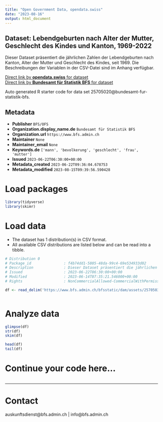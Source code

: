 ```yaml
---
title: "Open Government Data, opendata.swiss"
date: "2023-08-16"
output: html_document
---
```


## Dataset: Lebendgeburten nach Alter der Mutter, Geschlecht des Kindes und Kanton, 1969-2022

Dieser Dataset präsentiert die jährlichen Zahlen der Lebendgeburten nach Kanton, Alter der Mutter und Geschlecht des Kindes, seit 1969. Die Beschreibungen der Variablen in der CSV-Datei sind im Anhang verfügbar.

[Direct link by **opendata.swiss** for dataset](https://opendata.swiss/de/dataset/lebendgeburten-nach-alter-der-mutter-geschlecht-des-kindes-und-kanton-1969-2022)<br>
[Direct link by **Bundesamt für Statistik BFS** for dataset](https://www.bfs.admin.ch/asset/de/ts-x-01.04.01.01)

Auto generated R starter code for data set 25705020@bundesamt-fur-statistik-bfs.

## Metadata

- **Publisher** `BFS/OFS`
- **Organization.display_name.de** `Bundesamt für Statistik BFS`
- **Organization.url** `https://www.bfs.admin.ch`
- **Maintainer** `None`
- **Maintainer_email** `None`
- **Keywords.de** `['mann', 'bevolkerung', 'geschlecht', 'frau', 'mutter']`
- **Issued** `2023-06-22T06:30:00+00:00`
- **Metadata_created** `2023-06-22T09:36:04.678753`
- **Metadata_modified** `2023-08-15T09:39:56.590428`


# Load packages

```r

library(tidyverse)
library(skimr)

```

# Load data

-   The dataset has 1 distribution(s) in CSV format.
-   All available CSV distributions are listed below and can be read into a tibble.

```r

# Distribution 0
# Package_id               : f4b74dd1-5805-48da-99c4-69e534933d02
# Description              : Dieser Dataset präsentiert die jährlichen Zahlen der Lebendgeburten nach Kanton, Alter der Mutter und Geschlecht des Kindes, seit 1969. Die Beschreibungen der Variablen in der CSV-Datei sind im Anhang verfügbar.
# Issued                   : 2023-06-22T06:30:00+00:00
# Modified                 : 2023-06-14T07:35:21.546000+00:00
# Rights                   : NonCommercialAllowed-CommercialWithPermission-ReferenceRequired

df <- read_delim('https://www.bfs.admin.ch/bfsstatic/dam/assets/25705035/master')



```

# Analyze data

```r

glimpse(df)
str(df)
skim(df)

head(df)
tail(df)

```

# Continue your code here...

```r

```

------------------------------------------------------------------------

# Contact

auskunftsdienst@bfs.admin.ch | info@bfs.admin.ch
